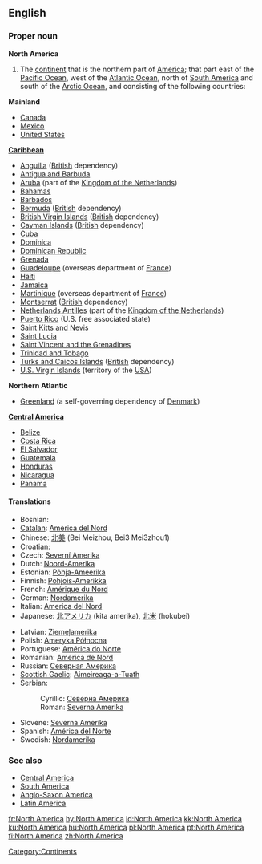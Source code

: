 ==English==
{{wikipedia}}

===Proper noun===
'''North America'''
# The [[continent]] that is the northern part of [[America]]; that part east of the [[Pacific Ocean]], west of the [[Atlantic Ocean]], north of [[South America]] and south of the [[Arctic Ocean]], and consisting of the following countries:

'''Mainland'''
*[[Canada]]
*[[Mexico]]
*[[United States]]

'''[[Caribbean]]'''
*[[Anguilla]] ([[British]] dependency)
*[[Antigua and Barbuda]]
*[[Aruba]] (part of the [[Kingdom of the Netherlands]])
*[[Bahamas]]
*[[Barbados]]
*[[Bermuda]] ([[British]] dependency)
*[[British Virgin Islands]] ([[British]] dependency)
*[[Cayman Islands]] ([[British]] dependency)
*[[Cuba]]
*[[Dominica]]
*[[Dominican Republic]]
*[[Grenada]]
*[[Guadeloupe]] (overseas department of [[France]])
*[[Haiti]]
*[[Jamaica]]
*[[Martinique]] (overseas department of [[France]])
*[[Montserrat]] ([[British]] dependency)
*[[Netherlands Antilles]] (part of the [[Kingdom of the Netherlands]])
*[[Puerto Rico]] (U.S. free associated state)
*[[Saint Kitts and Nevis]]
*[[Saint Lucia]]
*[[Saint Vincent and the Grenadines]]
*[[Trinidad and Tobago]]
*[[Turks and Caicos Islands]] ([[British]] dependency)
*[[U.S. Virgin Islands]] (territory of the [[USA]])

'''Northern Atlantic'''
* [[Greenland]] (a self-governing dependency of [[Denmark]])

'''[[Central America]]'''
*[[Belize]]
*[[Costa Rica]]
*[[El Salvador]]
*[[Guatemala]]
*[[Honduras]]
*[[Nicaragua]]
*[[Panama]]

====Translations====
{{top}}
*Bosnian: {{t|bs|Sjeverna Amerika|f}}
*[[Catalan]]: [[Amèrica del Nord]] {{f}}
*Chinese: [[北美]] (Bei Meizhou, Bei3 Mei3zhou1)
*Croatian: {{t|hr|Sjeverna Amerika|f}}
*Czech: [[Severní Amerika]] {{f}}
*Dutch: [[Noord-Amerika]] {{n}}
*Estonian: [[Põhja-Ameerika]]
*Finnish: [[Pohjois-Amerikka]]
*French: [[Amérique du Nord]] {{f}}
*German: [[Nordamerika]] {{n}}
*Italian: [[America del Nord]] {{f}}
*Japanese: [[北アメリカ]] (kita amerika), [[北米]] (hokubei)
{{mid}}
*Latvian: [[Ziemeļamerika]] {{f}}
*Polish: [[Ameryka Północna]]
*Portuguese: [[América do Norte]] {{f}}
*Romanian: [[America de Nord]] {{f}}
*Russian: [[Северная Америка]] {{f}}
*[[Scottish Gaelic]]: [[Aimeireaga-a-Tuath]] {{f}}
*Serbian:
*:Cyrillic: [[Северна Америка]] {{f}}
*:Roman: [[Severna Amerika]] {{f}}
*Slovene: [[Severna Amerika]] {{f}}
*Spanish: [[América del Norte]] {{f}}
*Swedish: [[Nordamerika]]
{{bottom}}

===See also===
*[[Central America]]
*[[South America]]
*[[Anglo-Saxon America]]
*[[Latin America]]

[[Category:Continents]]

[[fr:North America]]
[[hy:North America]]
[[id:North America]]
[[kk:North America]]
[[ku:North America]]
[[hu:North America]]
[[pl:North America]]
[[pt:North America]]
[[fi:North America]]
[[zh:North America]]